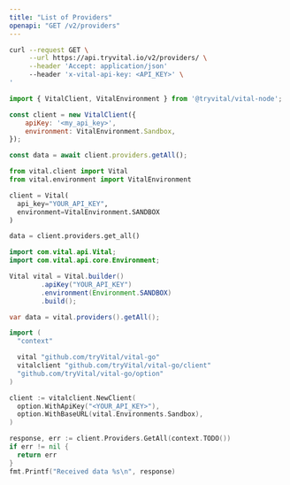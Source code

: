 ```yaml
---
title: "List of Providers"
openapi: "GET /v2/providers"
---
```


<RequestExample>

```bash cURL
curl --request GET \
     --url https://api.tryvital.io/v2/providers/ \
     --header 'Accept: application/json'
     --header 'x-vital-api-key: <API_KEY>' \
'
```

```javascript Node
import { VitalClient, VitalEnvironment } from '@tryvital/vital-node';

const client = new VitalClient({
    apiKey: '<my_api_key>',
    environment: VitalEnvironment.Sandbox,
});

const data = await client.providers.getAll();
```

```python Python
from vital.client import Vital
from vital.environment import VitalEnvironment

client = Vital(
  api_key="YOUR_API_KEY",
  environment=VitalEnvironment.SANDBOX
)

data = client.providers.get_all()
```

```java Java
import com.vital.api.Vital;
import com.vital.api.core.Environment;

Vital vital = Vital.builder()
        .apiKey("YOUR_API_KEY")
        .environment(Environment.SANDBOX)
        .build();

var data = vital.providers().getAll();
```

```go Go
import (
  "context"

  vital "github.com/tryVital/vital-go"
  vitalclient "github.com/tryVital/vital-go/client"
  "github.com/tryVital/vital-go/option"
)

client := vitalclient.NewClient(
  option.WithApiKey("<YOUR_API_KEY>"),
  option.WithBaseURL(vital.Environments.Sandbox),
)

response, err := client.Providers.GetAll(context.TODO())
if err != nil {
  return err
}
fmt.Printf("Received data %s\n", response)
```

</RequestExample>

